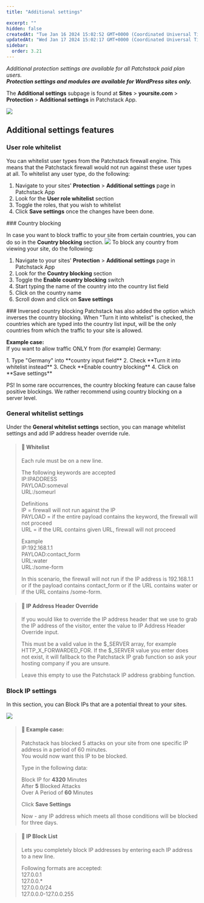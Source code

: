 ```yaml
---
title: "Additional settings"

excerpt: ""
hidden: false
createdAt: "Tue Jan 16 2024 15:02:52 GMT+0000 (Coordinated Universal Time)"
updatedAt: "Wed Jan 17 2024 15:02:17 GMT+0000 (Coordinated Universal Time)"
sidebar:
  order: 3.21
---
```


_Additional protection settings are available for all Patchstack paid plan users._  
**_Protection settings and modules are available for WordPress sites only._**

The **Additional settings** subpage is found at **Sites** > **yoursite.com** > **Protection** > **Additional settings** in Patchstack App.

![](@images/patchstack-protection-additional-settings.png)



## Additional settings features

### User role whitelist

You can whitelist user types from the Patchstack firewall engine. This means that the Patchstack firewall would not run against these user types at all. To whitelist any user type, do the following:
<Steps>
1. Navigate to your sites' **Protection** > **Additional settings** page in Patchstack App
2. Look for the **User role whitelist** section
3. Toggle the roles, that you wish to whitelist
4. Click **Save settings** once the changes have been done.
</Steps>
### Country blocking

In case you want to block traffic to your site from certain countries, you can do so in the **Country blocking** section. 
![](@images/patchstack-country-blocking.png)
To block any country from viewing your site, do the following:
<Steps>
1. Navigate to your sites' **Protection** > **Additional settings** page in Patchstack App
2. Look for the **Country blocking** section
3. Toggle the **Enable country blocking** switch
3. Start typing the name of the country into the country list field
4. Click on the country name
5. Scroll down and click on **Save settings**
</Steps>
### Inversed country blocking
Patchstack has also added the option which inverses the country blocking.
When "Turn it into whitelist" is checked, the countries which are typed into the country list input, will be the only countries from which the traffic to your site is allowed.

**Example case:**  
If you want to allow traffic ONLY from (for example) Germany: 

<Steps>
1. Type "Germany" into **country input field**
2. Check **Turn it into whitelist instead**
3. Check **Enable country blocking**
4. Click on **Save settings**
</Steps>

PS! In some rare occurrences, the country blocking feature can cause false positive blockings. We rather recommend using country blocking on a server level.

### General whitelist settings

Under the **General whitelist settings** section, you can manage whitelist settings and add IP address header override rule.

> #### 📘 Whitelist
> 
> Each rule must be on a new line.
> 
> The following keywords are accepted  
> IP:IPADDRESS  
> PAYLOAD:someval  
> URL:/someurl
> 
> Definitions  
> IP = firewall will not run against the IP  
> PAYLOAD = if the entire payload contains the keyword, the firewall will not proceed  
> URL = if the URL contains given URL, firewall will not proceed
> 
> Example  
> IP:192.168.1.1  
> PAYLOAD:contact_form  
> URL:water  
> URL:/some-form
> 
> In this scenario, the firewall will not run if the IP address is 192.168.1.1 or if the payload contains contact_form or if the URL contains water or if the URL contains /some-form.

> #### 📘 IP Address Header Override
> 
> If you would like to override the IP address header that we use to grab the IP address of the visitor, enter the value to IP Address Header Override input.
> 
> This must be a valid value in the $\_SERVER array, for example HTTP_X_FORWARDED_FOR. If the $\_SERVER value you enter does not exist, it will fallback to the Patchstack IP grab function so ask your hosting company if you are unsure.
> 
> Leave this empty to use the Patchstack IP address grabbing function.

### Block IP settings

In this section, you can Block IPs that are a potential threat to your sites.

![](@images/1f3457c-patchstack_block_ips.png)

> #### 🚧 Example case:
> 
> Patchstack has blocked 5 attacks on your site from one specific IP address in a period of 60 minutes.  
> You would now want this IP to be blocked.
> 
> Type in the following data:
> 
> Block IP for **4320** Minutes  
> After **5** Blocked Attacks  
> Over A Period of **60** Minutes
> 
> Click **Save Settings**
> 
> Now - any IP address which meets all those conditions will be blocked for three days.

> #### 📘 IP Block List
> 
> Lets you completely block IP addresses by entering each IP address to a new line.
> 
> Following formats are accepted:  
> 127.0.0.1  
> 127.0.0.\*  
> 127.0.0.0/24  
> 127.0.0.0-127.0.0.255
